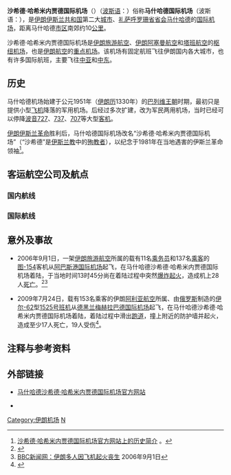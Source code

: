 {{Infobox Airport 
| airport_name = <center>沙希德·哈希米内贾德国际机场<br><small>{{lang|fa|فرودگاه بین المللی شهید هاشمی‌نژاد}}</small></center>
| nativename   = <center>马什哈德国际机场<br>{{lang|fa|فرودگاه بین المللی مشهد}}</center>
| photo        = 
| caption      = 
| IATA         = MHD
| ICAO         = OIMM
| type         = 军用、[[公共交通|公共]]、[[民用航空|民用]]、[[商用航空|商用]]、国内、[[国际机场|国际]]
| owner        = 
| run by       = {{flagicon|Iran}}[[伊朗伊斯兰共和国空军|伊朗伊斯兰共和国空军]]
| city         = {{flagicon|Iran}}[[马什哈德|马什哈德市]]
| location     = {{flagicon|Iran}}[[伊朗伊斯兰共和国|伊朗伊斯兰共和国]][[礼萨呼罗珊省|礼萨呼罗珊省]]马什哈德市
| elevation    = 995
| coordinates  = {{Coord|36|14|06|N|59|38|27|E|type:airport|display=inline,title}}
| website      = [http://mashhad.airport.ir 马什哈德机场官方网站]
| metric-elev  = 
| metric-rwy   = 
| runway1_heading = 14R/32L
| runway1_feet = 12,877
| runway1_meter= 3,925
| runway1_surface = [[柏油|柏油]]
| runway2_heading = 14L/32R
| runway2_feet = 12,503
| runway2_meter= 3,811
| runway2_surface = 柏油
| stat-year    = 
| stat1-header = 
| stat1-data   = 
| stat2-header = 
| stat2-data   = 
| footnotes    = 
}}

'''沙希德·哈希米内贾德国际机场'''（{{lang|en|{{Airport codes|MHD|OIMM}}}}）（[[波斯语|波斯语]]：'''{{lang|fa|فرودگاه بین المللی شهید هاشمی‌نژاد}}'''）俗称'''马什哈德国际机场'''（波斯语：'''{{lang|fa|فرودگاه بین المللی مشهد}}'''），是[[伊朗伊斯兰共和国|伊朗伊斯兰共和国]]第二大[[城市|城市]]、[[礼萨呼罗珊省|礼萨呼罗珊省]][[首府|省会]][[马什哈德|马什哈德]]的[[国际机场|国际]][[机场|机场]]，距离马什哈德[[市区|市区]]南郊约10[[公里|公里]]。

沙希德·哈希米内贾德国际机场是[[伊朗旅游航空|伊朗旅游航空]]、[[伊朗阿塞曼航空|伊朗阿塞曼航空]]和[[塔班航空|塔班航空]]的[[枢纽机场|枢纽机场]]，也是[[伊朗航空|伊朗航空]]的[[重点机场|重点机场]]。该机场有固定航班飞往伊朗国内各大城市，也有许多国际航班，主要飞往[[中亚|中亚]]和[[中东|中东]]。

== 历史 ==
马什哈德机场始建于公元1951年（[[伊朗历|伊朗历]]1330年）的[[巴列维王朝|巴列维王朝]]时期，最初只是提供小型[[飞机|飞机]]降落的军用机场。后经过多次扩建，改为军民两用机场，当时已经可以停降[[波音|波音]][[波音727|727]]、[[波音737|737]]、[[波音707|707]]等大型[[客机|客机]]。

[[伊朗伊斯兰革命|伊朗伊斯兰革命]]胜利后，马什哈德国际机场改名“沙希德·哈希米内贾德国际机场”（“沙希德”是[[伊斯兰教|伊斯兰教]]中的[[殉教者|殉教者]]），以纪念于1981年在当地遇害的伊斯兰革命领袖{{tsl|fa|عبدالکریم هاشمی‌نژاد|阿卜杜勒-卡里姆·哈希米内贾德}}<ref>[http://mashhad.airport.ir/HomePage.aspx?TabID=4909&Site=mashhad.airport&Lang=fa-IR  沙希德·哈希米内贾德国际机场官方网站上的历史简介] {{Wayback|url=http://mashhad.airport.ir/HomePage.aspx?TabID=4909&Site=mashhad.airport&Lang=fa-IR |date=20090816163434 }}。</ref>。

== 客运航空公司及航点 ==

=== 国内航线 ===
{{航点
|[[阿利亚航空|阿利亚航空]]|[[德黑兰|德黑兰]]（[[梅赫拉巴德国际机场|梅赫拉巴德国际机场]]）
|[[里海航空|里海航空]]|德黑兰（梅赫拉巴德国际机场）
|[[伊拉姆航空|伊拉姆航空]]|德黑兰（梅赫拉巴德国际机场）、[[设拉子|设拉子]]（[[沙希德·阿亚图拉·达斯特盖卜国际机场|沙希德·阿亚图拉·达斯特盖卜国际机场]]）、[[大不里士|大不里士]]（[[大不里士国际机场|大不里士国际机场]]）
|[[法尔斯格什姆航空|法尔斯格什姆航空]]|德黑兰（梅赫拉巴德国际机场）
|[[伊朗航空|伊朗航空]]|德黑兰（梅赫拉巴德国际机场）、[[戈尔甘|戈尔甘]]（[[戈尔甘机场|戈尔甘机场]]）
|[[伊朗旅游航空|伊朗旅游航空]]|[[阿巴丹|阿巴丹]]（[[阿巴丹国际机场|阿巴丹国际机场]]）、[[阿瓦士|阿瓦士]]（[[阿瓦士机场|阿瓦士机场]]）、[[阿巴斯港|阿巴斯港]]（[[阿巴斯港国际机场|阿巴斯港国际机场]]）、[[恰赫巴哈尔|恰赫巴哈尔]]（[[恰赫巴哈尔机场|恰赫巴哈尔机场]]）、[[伊斯法罕|伊斯法罕]]（[[沙希德·贝赫什提国际机场|沙希德·贝赫什提国际机场]]）、[[克尔曼沙赫|克尔曼沙赫]]（[[克尔曼沙赫机场|克尔曼沙赫机场]]）、[[霍拉马巴德|霍拉马巴德]]（[[霍拉马巴德机场|霍拉马巴德机场]]）、[[拉什特|拉什特]]（[[拉什特机场|拉什特机场]]）、[[萨里市|萨里]]（[[萨里机场|萨里机场]]）、[[沙赫尔库尔德|沙赫尔库尔德]]（[[沙赫尔库尔德机场|沙赫尔库尔德机场]]）、设拉子（设拉子国际机场）、大不里士（大不里士国际机场）、德黑兰（梅赫拉巴德国际机场）、[[乌尔米耶|乌尔米耶]]（[[乌尔米耶机场|乌尔米耶机场]]）、[[亚兹德|亚兹德]]（[[亚兹德机场|亚兹德机场]]）、[[扎黑丹|扎黑丹]]（[[扎黑丹机场|扎黑丹机场]]）
|[[伊朗阿塞曼航空|伊朗阿塞曼航空]]|德黑兰（梅赫拉巴德国际机场）、克尔曼沙赫（克尔曼沙赫机场）、设拉子（设拉子国际机场）
|[[基什航空|基什航空]]|[[基什岛|基什岛]]（[[基什国际机场|基什国际机场]]）、德黑兰（梅赫拉巴德国际机场）、伊斯法罕（沙希德·贝赫什提国际机场）
|[[马汉航空|马汉航空]]|德黑兰（梅赫拉巴德国际机场）、[[克尔曼|克尔曼]]（[[克尔曼机场|克尔曼机场]]）、设拉子（设拉子国际机场）、[[扎博勒|扎博勒]]（[[扎博勒机场|扎博勒机场]]）
|[[萨哈航空|萨哈航空]]|德黑兰（梅赫拉巴德国际机场）
|[[塔班航空|塔班航空]]|德黑兰（梅赫拉巴德国际机场）、伊斯法罕（沙希德·贝赫什提国际机场）、扎黑丹（扎黑丹机场）、阿瓦士（阿瓦士机场）、克尔曼沙赫（克尔曼沙赫机场）、拉什特（拉什特机场）、大不里士（大不里士国际机场）、基什岛（基什国际机场）
}}

=== 国际航线 ===
{{航点
|[[巴林航空|巴林航空]]|[[巴林|巴林]]（[[巴林国际机场|巴林国际机场]]）
|[[里海航空|里海航空]]|[[大马士革|大马士革]]（[[大马士革国际机场|大马士革国际机场]]）
|[[海湾航空|海湾航空]]|巴林（巴林国际机场）
|[[伊朗航空|伊朗航空]]|[[科威特|科威特]]（[[科威特国际机场|科威特国际机场]]）、巴林（巴林国际机场）
|[[伊朗旅游航空|伊朗旅游航空]]|[[迪拜|迪拜]]（[[迪拜国际机场|迪拜国际机场]]）
|[[伊朗阿斯曼航空|伊朗阿斯曼航空]]|巴林（巴林国际机场）、[[比什凯克|比什凯克]]（[[玛纳斯国际机场|玛纳斯国际机场]]）、迪拜（迪拜国际机场）、[[杜尚别|杜尚别]]（[[杜尚别机场|杜尚别机场]]）、科威特（科威特国际机场）、[[阿什哈巴德|阿什哈巴德]]（[[萨帕尔穆拉特·尼亚佐夫国际机场|萨帕尔穆拉特·尼亚佐夫国际机场]]）
|[[伊拉克航空|伊拉克航空]]|[[巴格达|巴格达]]（[[巴格达国际机场|巴格达国际机场]]）、[[纳杰夫|纳杰夫]]（[[伊玛目阿里国际机场|伊玛目阿里国际机场]]）
|[[半岛航空|半岛航空]]|迪拜（迪拜国际机场）、科威特（科威特国际机场）
|[[基什航空|基什航空]]|大马士革（大马士革国际机场）
|[[卡塔尔航空|卡塔尔航空]]|[[多哈|多哈]]（[[多哈国际机场|多哈国际机场]]）
|[[沙特阿拉伯航空|沙特阿拉伯航空]]|[[达曼_(沙特阿拉伯)|达曼]]（[[法赫德国王国际机场|法赫德国王国际机场]]）[季节性的]
|[[塔班航空|塔班航空]]|[[阿拉木图|阿拉木图]]（[[阿拉木图国际机场|阿拉木图国际机场]]）、比什凯克（玛纳斯国际机场）、大马士革（大马士革国际机场）、迪拜（迪拜国际机场）、[[伊斯坦布尔|伊斯坦布尔]]（[[萨比哈·格克琴国际机场|萨比哈·格克琴国际机场]]）<ref>{{Cite web |url=http://www.tabanair.ir/english/Default.aspx?tabid=65 |title=塔班航空航班时刻表 |access-date=2009-07-28 |archive-date=2009-04-18 |archive-url=https://web.archive.org/web/20090418040821/http://tabanair.ir/english/Default.aspx?tabid=65 |dead-url=no }}</ref>
|[[土耳其航空|土耳其航空]]|伊斯坦布尔（[[阿塔图尔克国际机场|阿塔图尔克国际机场]]）
}}

== 意外及事故 ==
* 2006年9月1日，一架[[伊朗旅游航空|伊朗旅游航空]]所属的载有11名[[乘务员|乘务员]]和137名[[乘客|乘客]]的[[图-154|图-154]]客机从[[阿巴斯港国际机场|阿巴斯港国际机场]]起飞，在马什哈德沙希德·哈希米内贾德国际机场着陆，于当地时间13时45分尚在着陆过程中突然[[爆炸|爆炸]][[燃烧|起火]]，造成机上28人[[死亡|死亡]]。<ref>{{Cite web |url=http://aviation-safety.net/database/record.php?id=20060901-0&lang=en |title=民航安全网：2006年事故 |accessdate=2009-07-29 |archive-date=2009-07-28 |archive-url=https://www.webcitation.org/5ibrjo8K6?url=http://aviation-safety.net/database/record.php?id=20060901-0&lang=en |dead-url=no }}</ref><ref>[http://news.bbc.co.uk/2/hi/middle_east/5305750.stm BBC新闻网：伊朗多人因飞机起火丧生] {{Wayback|url=http://news.bbc.co.uk/2/hi/middle_east/5305750.stm |date=20090930093527 }} 2006年9月1日</ref>

* 2009年7月24日，载有153名乘客的伊朗[[阿利亚航空|阿利亚航空]]所属、由[[俄罗斯|俄罗斯]]制造的[[伊尔-62|伊尔-62]]型[[阿利亚航空1525号班机空难|1525号班机]]从[[德黑兰|德黑兰]][[梅赫拉巴德国际机场|梅赫拉巴德国际机场]]起飞，在马什哈德沙希德·哈希米内贾德国际机场着陆，着陆过程中滑出[[跑道|跑道]]，撞上附近的防护墙并起火，造成至少17人死亡，19人受伤<ref>{{Cite web |url=http://aviation-safety.net/database/record.php?id=20090724-0 |title=民航安全网：阿利亚航空1525号班机空难 |accessdate=2009-07-29 |archive-date=2016-08-13 |archive-url=https://web.archive.org/web/20160813151058/http://aviation-safety.net/database/record.php?id=20090724-0 |dead-url=no }}</ref>。

== 注释与参考资料 ==
<References/>

== 外部链接 ==
* {{fa icon}} [https://web.archive.org/web/20100920120255/http://www.mashhad.airport.ir/ 马什哈德沙希德·哈希米内贾德国际机场官方网站]
* {{WAD|OIMM}}

[[Category:伊朗机场|Category:伊朗机场]]
[[Category:冠以人名的亞洲機場|N]]